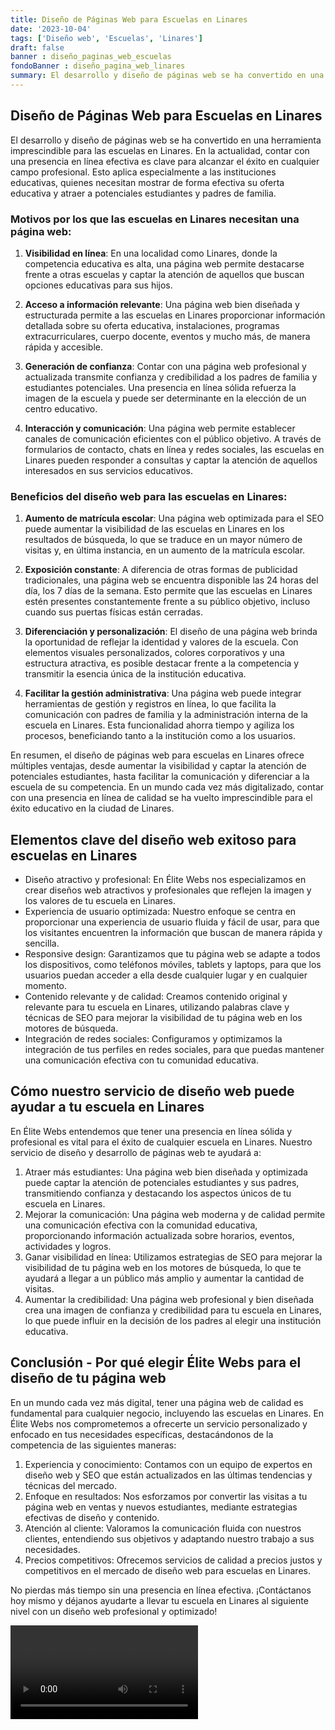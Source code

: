 ```yaml
---
title: Diseño de Páginas Web para Escuelas en Linares
date: '2023-10-04'
tags: ['Diseño web', 'Escuelas', 'Linares']
draft: false
banner : diseño_paginas_web_escuelas
fondoBanner : diseño_pagina_web_linares
summary: El desarrollo y diseño de páginas web se ha convertido en una herramienta imprescindible para las escuelas en Linares. En la actualidad, contar con una presencia en línea efectiva es clave para alcanzar el éxito en cualquier campo profesional. Esto aplica especialmente a las instituciones educativas, quienes necesitan mostrar de forma efectiva su oferta educativa y atraer a potenciales estudiantes y padres de familia.
---
```


## **Diseño de Páginas Web para Escuelas en Linares**

El desarrollo y diseño de páginas web se ha convertido en una herramienta imprescindible para las escuelas en Linares. En la actualidad, contar con una presencia en línea efectiva es clave para alcanzar el éxito en cualquier campo profesional. Esto aplica especialmente a las instituciones educativas, quienes necesitan mostrar de forma efectiva su oferta educativa y atraer a potenciales estudiantes y padres de familia.

### **Motivos por los que las escuelas en Linares necesitan una página web:**

1. **Visibilidad en línea**: En una localidad como Linares, donde la competencia educativa es alta, una página web permite destacarse frente a otras escuelas y captar la atención de aquellos que buscan opciones educativas para sus hijos.

2. **Acceso a información relevante**: Una página web bien diseñada y estructurada permite a las escuelas en Linares proporcionar información detallada sobre su oferta educativa, instalaciones, programas extracurriculares, cuerpo docente, eventos y mucho más, de manera rápida y accesible.

3. **Generación de confianza**: Contar con una página web profesional y actualizada transmite confianza y credibilidad a los padres de familia y estudiantes potenciales. Una presencia en línea sólida refuerza la imagen de la escuela y puede ser determinante en la elección de un centro educativo.

4. **Interacción y comunicación**: Una página web permite establecer canales de comunicación eficientes con el público objetivo. A través de formularios de contacto, chats en línea y redes sociales, las escuelas en Linares pueden responder a consultas y captar la atención de aquellos interesados en sus servicios educativos.

### **Beneficios del diseño web para las escuelas en Linares:**

1. **Aumento de matrícula escolar**: Una página web optimizada para el SEO puede aumentar la visibilidad de las escuelas en Linares en los resultados de búsqueda, lo que se traduce en un mayor número de visitas y, en última instancia, en un aumento de la matrícula escolar.

2. **Exposición constante**: A diferencia de otras formas de publicidad tradicionales, una página web se encuentra disponible las 24 horas del día, los 7 días de la semana. Esto permite que las escuelas en Linares estén presentes constantemente frente a su público objetivo, incluso cuando sus puertas físicas están cerradas.

3. **Diferenciación y personalización**: El diseño de una página web brinda la oportunidad de reflejar la identidad y valores de la escuela. Con elementos visuales personalizados, colores corporativos y una estructura atractiva, es posible destacar frente a la competencia y transmitir la esencia única de la institución educativa.

4. **Facilitar la gestión administrativa**: Una página web puede integrar herramientas de gestión y registros en línea, lo que facilita la comunicación con padres de familia y la administración interna de la escuela en Linares. Esta funcionalidad ahorra tiempo y agiliza los procesos, beneficiando tanto a la institución como a los usuarios.

En resumen, el diseño de páginas web para escuelas en Linares ofrece múltiples ventajas, desde aumentar la visibilidad y captar la atención de potenciales estudiantes, hasta facilitar la comunicación y diferenciar a la escuela de su competencia. En un mundo cada vez más digitalizado, contar con una presencia en línea de calidad se ha vuelto imprescindible para el éxito educativo en la ciudad de Linares.

<GifSeo />

<Cta />

## Elementos clave del diseño web exitoso para escuelas en Linares

- Diseño atractivo y profesional: En Élite Webs nos especializamos en crear diseños web atractivos y profesionales que reflejen la imagen y los valores de tu escuela en Linares.
- Experiencia de usuario optimizada: Nuestro enfoque se centra en proporcionar una experiencia de usuario fluida y fácil de usar, para que los visitantes encuentren la información que buscan de manera rápida y sencilla.
- Responsive design: Garantizamos que tu página web se adapte a todos los dispositivos, como teléfonos móviles, tablets y laptops, para que los usuarios puedan acceder a ella desde cualquier lugar y en cualquier momento.
- Contenido relevante y de calidad: Creamos contenido original y relevante para tu escuela en Linares, utilizando palabras clave y técnicas de SEO para mejorar la visibilidad de tu página web en los motores de búsqueda.
- Integración de redes sociales: Configuramos y optimizamos la integración de tus perfiles en redes sociales, para que puedas mantener una comunicación efectiva con tu comunidad educativa.

## Cómo nuestro servicio de diseño web puede ayudar a tu escuela en Linares

En Élite Webs entendemos que tener una presencia en línea sólida y profesional es vital para el éxito de cualquier escuela en Linares. Nuestro servicio de diseño y desarrollo de páginas web te ayudará a:

1. Atraer más estudiantes: Una página web bien diseñada y optimizada puede captar la atención de potenciales estudiantes y sus padres, transmitiendo confianza y destacando los aspectos únicos de tu escuela en Linares.
2. Mejorar la comunicación: Una página web moderna y de calidad permite una comunicación efectiva con la comunidad educativa, proporcionando información actualizada sobre horarios, eventos, actividades y logros.
3. Ganar visibilidad en línea: Utilizamos estrategias de SEO para mejorar la visibilidad de tu página web en los motores de búsqueda, lo que te ayudará a llegar a un público más amplio y aumentar la cantidad de visitas.
4. Aumentar la credibilidad: Una página web profesional y bien diseñada crea una imagen de confianza y credibilidad para tu escuela en Linares, lo que puede influir en la decisión de los padres al elegir una institución educativa.

## Conclusión - Por qué elegir Élite Webs para el diseño de tu página web

En un mundo cada vez más digital, tener una página web de calidad es fundamental para cualquier negocio, incluyendo las escuelas en Linares. En Élite Webs nos comprometemos a ofrecerte un servicio personalizado y enfocado en tus necesidades específicas, destacándonos de la competencia de las siguientes maneras:

1. Experiencia y conocimiento: Contamos con un equipo de expertos en diseño web y SEO que están actualizados en las últimas tendencias y técnicas del mercado.
2. Enfoque en resultados: Nos esforzamos por convertir las visitas a tu página web en ventas y nuevos estudiantes, mediante estrategias efectivas de diseño y contenido.
3. Atención al cliente: Valoramos la comunicación fluida con nuestros clientes, entendiendo sus objetivos y adaptando nuestro trabajo a sus necesidades.
4. Precios competitivos: Ofrecemos servicios de calidad a precios justos y competitivos en el mercado de diseño web para escuelas en Linares.

No pierdas más tiempo sin una presencia en línea efectiva. ¡Contáctanos hoy mismo y déjanos ayudarte a llevar tu escuela en Linares al siguiente nivel con un diseño web profesional y optimizado!

<Video />

<CtaBot job='Escuelas' city='Linares'/>

<Gmaps query='Linares+españa+maps' />